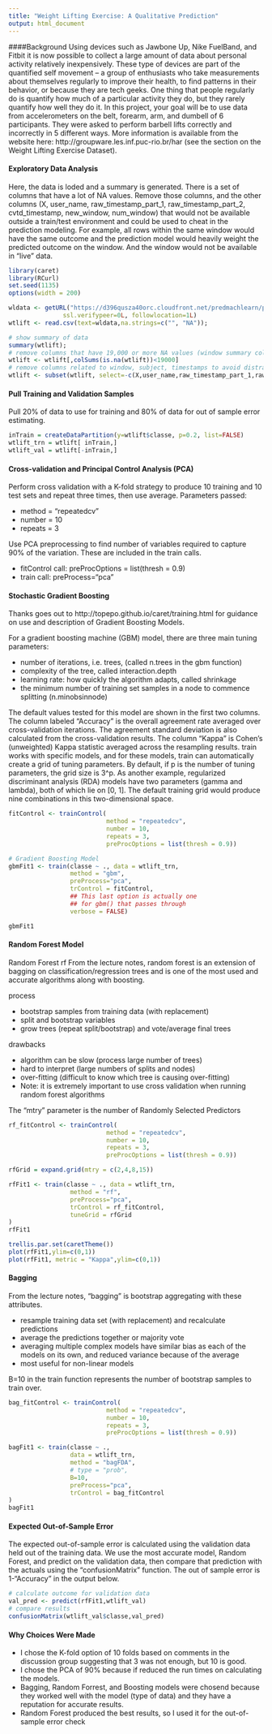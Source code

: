 ```yaml
---
title: "Weight Lifting Exercise: A Qualitative Prediction"
output: html_document
---
```

####Background
Using devices such as Jawbone Up, Nike FuelBand, and Fitbit it is now possible to collect a large amount of data about personal activity relatively inexpensively. These type of devices are part of the quantified self movement – a group of enthusiasts who take measurements about themselves regularly to improve their health, to find patterns in their behavior, or because they are tech geeks. One thing that people regularly do is quantify how much of a particular activity they do, but they rarely quantify how well they do it. In this project, your goal will be to use data from accelerometers on the belt, forearm, arm, and dumbell of 6 participants. They were asked to perform barbell lifts correctly and incorrectly in 5 different ways. More information is available from the website here: http://groupware.les.inf.puc-rio.br/har (see the section on the Weight Lifting Exercise Dataset). 

#### Exploratory Data Analysis
Here, the data is loded and a summary is generated. There is a set of columns that have a lot of NA values. Remove those columns, and the other columns (X, user_name, raw_timestamp_part_1, raw_timestamp_part_2, cvtd_timestamp, new_window, num_window) that would not be available outside a train/test environment and could be used to cheat in the prediction modeling. For example, all rows within the same window would have the same outcome and the prediction model would heavily weight the predicted outcome on the window. And the window would not be available in "live" data. 
```r
library(caret)
library(RCurl)
set.seed(1135)
options(width = 200)
```
```r
wldata <- getURL("https://d396qusza40orc.cloudfront.net/predmachlearn/pml-training.csv",
               ssl.verifypeer=0L, followlocation=1L)
wtlift <- read.csv(text=wldata,na.strings=c("", "NA"));
```
```r
# show summary of data
summary(wtlift);
# remove columns that have 19,000 or more NA values (window summary columns)
wtlift <- wtlift[,colSums(is.na(wtlift))<19000]
# remove columns related to window, subject, timestamps to avoid distracting model with artificial data
wtlift <- subset(wtlift, select=-c(X,user_name,raw_timestamp_part_1,raw_timestamp_part_2,cvtd_timestamp,new_window,num_window))
```

#### Pull Training and Validation Samples
Pull 20% of data to use for training and 80% of data for out of sample error estimating.

```r
inTrain = createDataPartition(y=wtlift$classe, p=0.2, list=FALSE)
wtlift_trn = wtlift[ inTrain,]
wtlift_val = wtlift[-inTrain,]

```
#### Cross-validation and Principal Control Analysis (PCA)
Perform cross validation with a K-fold strategy to produce 10 training and 10 test sets and repeat three times, then use average.
Parameters passed:  

* method = "repeatedcv"
* number = 10
* repeats = 3

Use PCA preprocessing to find number of variables required to capture 90% of the variation. These are included in the train calls.

* fitControl call: preProcOptions = list(thresh = 0.9)
* train call: preProcess="pca"

#### Stochastic Gradient Boosting
Thanks goes out to http://topepo.github.io/caret/training.html for guidance on use and description of Gradient Boosting Models.

For a gradient boosting machine (GBM) model, there are three main tuning parameters:

* number of iterations, i.e. trees, (called n.trees in the gbm function)
* complexity of the tree, called interaction.depth
* learning rate: how quickly the algorithm adapts, called shrinkage
* the minimum number of training set samples in a node to commence splitting (n.minobsinnode)

The default values tested for this model are shown in the first two columns. The column labeled "Accuracy" is the overall agreement rate averaged over cross-validation iterations. The agreement standard deviation is also calculated from the cross-validation results. The column "Kappa" is Cohen's (unweighted) Kappa statistic averaged across the resampling results. train works with specific models, and for these models, train can automatically create a grid of tuning parameters. By default, if p is the number of tuning parameters, the grid size is 3^p. As another example, regularized discriminant analysis (RDA) models have two parameters (gamma and lambda), both of which lie on [0, 1]. The default training grid would produce nine combinations in this two-dimensional space.

```r
fitControl <- trainControl(
                           method = "repeatedcv",
                           number = 10,
                           repeats = 3,
                           preProcOptions = list(thresh = 0.9))

# Gradient Boosting Model
gbmFit1 <- train(classe ~ ., data = wtlift_trn,
                 method = "gbm",
                 preProcess="pca",
                 trControl = fitControl,
                 ## This last option is actually one
                 ## for gbm() that passes through
                 verbose = FALSE)

gbmFit1


```


#### Random Forest Model
Random Forest     rf
From the lecture notes, random forest is an extension of bagging on classification/regression trees and is one of the most used and accurate algorithms along with boosting.

process

   + bootstrap samples from training data (with replacement)
   + split and bootstrap variables
   + grow trees (repeat split/bootstrap) and vote/average final trees

drawbacks

   + algorithm can be slow (process large number of trees)
   + hard to interpret (large numbers of splits and nodes)
   + over-fitting (difficult to know which tree is causing over-fitting)
   + Note: it is extremely important to use cross validation when running random forest algorithms
   
The "mtry" parameter is the number of Randomly Selected Predictors   
```r

rf_fitControl <- trainControl(
                           method = "repeatedcv",
                           number = 10,
                           repeats = 3,
                           preProcOptions = list(thresh = 0.9))

rfGrid = expand.grid(mtry = c(2,4,8,15))

rfFit1 <- train(classe ~ ., data = wtlift_trn,
                 method = "rf",
                 preProcess="pca",
                 trControl = rf_fitControl,
                 tuneGrid = rfGrid
)
rfFit1

trellis.par.set(caretTheme())
plot(rfFit1,ylim=c(0,1))
plot(rfFit1, metric = "Kappa",ylim=c(0,1))
```


#### Bagging
From the lecture notes, "bagging" is bootstrap aggregating with these attributes.

* resample training data set (with replacement) and recalculate predictions
* average the predictions together or majority vote
* averaging multiple complex models have similar bias as each of the models on its own, and reduced
variance because of the average
* most useful for non-linear models

B=10 in the train function represents the number of bootstrap samples to train over.

```r

bag_fitControl <- trainControl(
                           method = "repeatedcv",
                           number = 10,
                           repeats = 3,
                           preProcOptions = list(thresh = 0.9))

bagFit1 <- train(classe ~ .,
                 data = wtlift_trn,
                 method = "bagFDA",
                 # type = "prob",
                 B=10,
                 preProcess="pca",
                 trControl = bag_fitControl
)
bagFit1

```

#### Expected Out-of-Sample Error
The expected out-of-sample error is calculated using the validation data held out of the training data. We use the most accurate model, Random Forest, and predict on the validation data, then compare that prediction with the actuals using the "confusionMatrix" function. The out of sample error is 1-"Accuracy" in the output below.

```r
# calculate outcome for validation data
val_pred <- predict(rfFit1,wtlift_val)
# compare results
confusionMatrix(wtlift_val$classe,val_pred)
```

#### Why Choices Were Made

* I chose the K-fold option of 10 folds based on comments in the discussion group suggesting that 3 was not enough, but 10 is good. 
* I chose the PCA of 90% because if reduced the run times on calculating the models.
* Bagging, Random Forrest, and Boosting models were chosend because they worked well with the model (type of data) and they have a reputation for accurate results.
* Random Forest produced the best results, so I used it for the out-of-sample error check